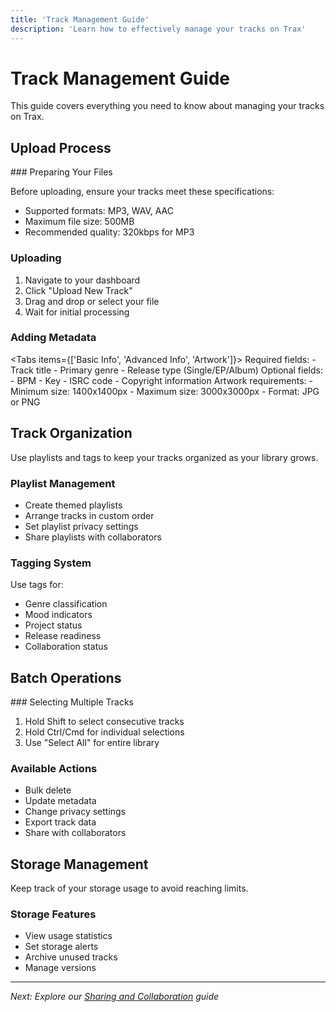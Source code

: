 ```yaml
---
title: 'Track Management Guide'
description: 'Learn how to effectively manage your tracks on Trax'
---
```



# Track Management Guide

<Callout type="info">
  This guide covers everything you need to know about managing your tracks on Trax.
</Callout>

## Upload Process

<Steps>
### Preparing Your Files

Before uploading, ensure your tracks meet these specifications:
- Supported formats: MP3, WAV, AAC
- Maximum file size: 500MB
- Recommended quality: 320kbps for MP3

### Uploading

1. Navigate to your dashboard
2. Click "Upload New Track"
3. Drag and drop or select your file
4. Wait for initial processing

### Adding Metadata

<Tabs items={['Basic Info', 'Advanced Info', 'Artwork']}>
  <Tab>
    Required fields:
    - Track title
    - Primary genre
    - Release type (Single/EP/Album)
  </Tab>
  <Tab>
    Optional fields:
    - BPM
    - Key
    - ISRC code
    - Copyright information
  </Tab>
  <Tab>
    Artwork requirements:
    - Minimum size: 1400x1400px
    - Maximum size: 3000x3000px
    - Format: JPG or PNG
  </Tab>
</Tabs>
</Steps>

## Track Organization

<Callout type="tip">
  Use playlists and tags to keep your tracks organized as your library grows.
</Callout>

### Playlist Management

- Create themed playlists
- Arrange tracks in custom order
- Set playlist privacy settings
- Share playlists with collaborators

### Tagging System

Use tags for:
- Genre classification
- Mood indicators
- Project status
- Release readiness
- Collaboration status

## Batch Operations

<Steps>
### Selecting Multiple Tracks

1. Hold Shift to select consecutive tracks
2. Hold Ctrl/Cmd for individual selections
3. Use "Select All" for entire library

### Available Actions

- Bulk delete
- Update metadata
- Change privacy settings
- Export track data
- Share with collaborators
</Steps>

## Storage Management

<Callout type="warning">
  Keep track of your storage usage to avoid reaching limits.
</Callout>

### Storage Features

- View usage statistics
- Set storage alerts
- Archive unused tracks
- Manage versions

---

*Next: Explore our [Sharing and Collaboration](/essentials/sharing-collaboration) guide* 